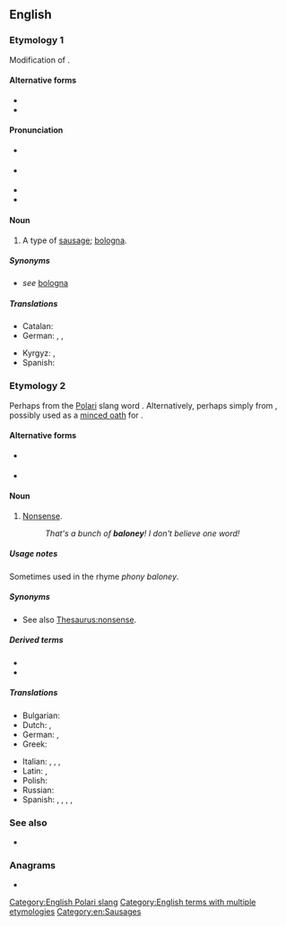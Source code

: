 ==English==

===Etymology 1===
Modification of {{m|en|bologna}}.

====Alternative forms====
* {{l|en|boloney}}
* {{l|en|bologna}}

====Pronunciation====
* {{a|UK}} {{IPA|en|/bəˈləʊni/}}
* {{a|GenAm}} {{IPA|en|/bəˈloʊni/}}
* {{audio|en|En-au-baloney.ogg|Audio (AU)}}
* {{rhymes|en|əʊni}}

====Noun====
{{en-noun|~}}

# A type of [[sausage]]; [[bologna]].

=====Synonyms=====
* ''see'' [[bologna]]

=====Translations=====
{{trans-top|type of smoked sausage}}
* Catalan: {{t|ca|mortadel·la|f}}
* German: {{t+|de|Fleischwurst|f}}, {{t+|de|Mortadella|f}}, {{t+|de|Lyoner|f}}
{{trans-mid}}
* Kyrgyz: {{t+|ky|бекер сөз|f}}, {{t+|ky|болбогон нерсе|f}}
* Spanish: {{t+|es|mortadela|f}}
{{trans-bottom}}

===Etymology 2===
Perhaps from the [[Polari]] slang word {{m|en|balonie}}. Alternatively, perhaps simply from {{m|en|bologna||sausage}}, possibly used as a [[minced oath]] for {{m|en|bullshit}}.

====Alternative forms====
* {{l|en|balonie}} {{qualifier|UK}}
* {{l|en|boloney}}

====Noun====
{{en-noun|-}}

# {{lb|en|uncountable|chiefly|US|slang|euphemism}} [[nonsense|Nonsense]].
#: ''That's a bunch of '''baloney'''! I don't believe one word!''

=====Usage notes=====
Sometimes used in the rhyme ''phony baloney''.

=====Synonyms=====
* See also [[Thesaurus:nonsense]].

=====Derived terms=====
* {{l|en|no matter how thin you slice it, it's still baloney}}
* {{l|en|globaloney}}

=====Translations=====
{{trans-top|nonsense}}
* Bulgarian: {{t+|bg|глу́пости}}
* Dutch: {{t+|nl|onzin|m}}, {{t+|nl|nonsens|m}}
* German: {{t+|de|Quatsch|m}}, {{t+|de|Käse|m}}
* Greek: {{t+|el|αερολογίες|f|p}}
{{trans-mid}}
* Italian: {{t+|it|stupidaggine|f}}, {{t+|it|fesseria|f}}, {{t+|it|idiozia|f}}, {{t+|it|sciocchezza|f}}
* Latin: {{t|la|nūgae|f-p}}, {{t|la|gerrae|f-p}}
* Polish: {{t+|pl|nonsens}}
* Russian: {{t+|ru|колбасня|f}}
* Spanish: {{t+|es|tonterías|f}}, {{t+|es|inventos|m}}, {{t|es|chorrada|f}}, {{t+|es|chuminada|f}}, {{t+|es|farfolla|f}}
{{trans-bottom}}

===See also===
* {{l|en|Appendix:Words from Variety}}

===Anagrams===
* {{anagrams|en|a=abelnoy|Boylean|Lebonya}}

[[Category:English Polari slang]]
[[Category:English terms with multiple etymologies]]
[[Category:en:Sausages]]